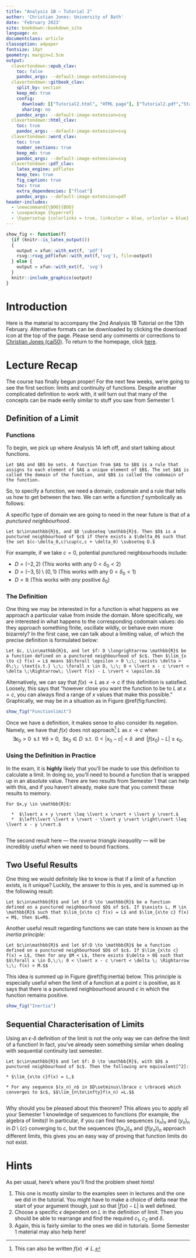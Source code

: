```yaml
---
title: "Analysis 1B — Tutorial 2"
author: 'Christian Jones: University of Bath'
date: 'February 2023'
site: bookdown::bookdown_site
language: en
documentclass: article
classoption: a4paper
fontsize: 10pt
geometry: margin=2.5cm
output:
  clavertondown::epub_clav:
    toc: false
    pandoc_args: --default-image-extension=svg
  clavertondown::gitbook_clav:
    split_by: section
    keep_md: true
    config:
      download: [["Tutorial2.html", "HTML page"], ["Tutorial2.pdf","Standard print PDF"], ["Tutorial2Clear.pdf","Clear print PDF"], ["Tutorial2Large.pdf","Large print PDF"], ["Tutorial2.docx","Accessible Word document"], ["Tutorial2.epub","Accessible EPub book" ]]
      sharing: no
    pandoc_args: --default-image-extension=svg
  clavertondown::html_clav:
    toc: true
    pandoc_args: --default-image-extension=svg
  clavertondown::word_clav:
    toc: true
    number_sections: true
    keep_md: true
    pandoc_args: --default-image-extension=svg
  clavertondown::pdf_clav:
    latex_engine: pdflatex
    keep_tex: true
    fig_caption: true
    toc: true
    extra_dependencies: ["float"]
    pandoc_args: --default-image-extension=pdf
header-includes:
  - \newcommand{\BOO}{BOO}
  - \usepackage {hyperref}
  - \hypersetup {colorlinks = true, linkcolor = blue, urlcolor = blue}
---
```

<!-- This is needed since I am working with svg files from mathcha.io. It converts the graphics files to something that can be used in the pdf files. Code taken from https://stackoverflow.com/questions/50165404/how-to-make-a-pdf-using-bookdown-including-svg-images/56044642#56044642 -->
```r
show_fig <- function(f)
  {if (knitr::is_latex_output())
  {
    output = xfun::with_ext(f, 'pdf')
    rsvg::rsvg_pdf(xfun::with_ext(f,'svg'), file=output)
  } else {
    output = xfun::with_ext(f, 'svg')
  }
  knitr::include_graphics(output)
}
```
\newpage
\pagenumbering{arabic}

# Introduction {-}
Here is the material to accompany the 2nd Analysis 1B Tutorial on the 13th February. Alternative formats can be downloaded by clicking the download icon at the top of the page. Please send any comments or corrections to [Christian Jones (caj50)](mailto:caj50@bath.ac.uk). To return to the homepage, click [here](http://caj50.github.io/tutoring.html).

# Lecture Recap
The course has finally begun proper! For the next few weeks, we're going to see the first section: limits and continuity of functions. Despite another complicated definition to work with, it will turn out that many of the concepts can be made eerily similar to stuff you saw from Semester 1.

## Definition of a Limit

### Functions
To begin, we pick up where Analysis 1A left off, and start talking about functions.
```definition
Let $A$ and $B$ be sets. A function from $A$ to $B$ is a rule that assigns to each element of $A$ a unique element of $B$. The set $A$ is called the domain of the function, and $B$ is called the codomain of the function.
```
So, to specify a function, we need a domain, codomain and a rule that tells us how to get between the two. We can write a function $f$ symbolically as follows:
\begin{align*}
f:\; &A \longrightarrow B,\\
&x \longmapsto f(x).
\end{align*}

A specific type of domain we are going to need in the near future is that of a *punctured neighbourhood*.
```definition
Let $c\in\mathbb{R}$, and $D \subseteq \mathbb{R}$. Then $D$ is a punctured neighbourhood of $c$ if there exists a $\delta_0$ such that the set $(c-\delta_0,c)\cup(c,c + \delta_0) \subseteq D.$
```
For example, if we take $c = 0$, potential punctured neighbourhoods include:

* $D = (-2,2)$ (This works with any $0 < \delta_0 < 2$)
* $D = (-3,5)\setminus\lbrace0,1\rbrace$ (This works with any $0 < \delta_0 < 1$)
* $D = \mathbb{R}$ (This works with *any* positive $\delta_0$)

### The Definition
One thing we may be interested in for a function is what happens as we approach a particular value from inside the domain. More specifically, we are interested in what happens to the corresponding codomain values: do they approach something finite, oscillate wildly, or behave even more bizarrely? In the first case, we can talk about a limiting value, of which the precise definition is formulated below:
```definition
Let $c, L\in\mathbb{R}$, and let $f: D \longrightarrow \mathbb{R}$ be a function defined on a punctured neighbourhood of $c$. Then $\lim_{x \to c} f(x) = L$ means $$\forall \epsilon > 0 \;\; \exists \delta > 0\;\; \text{s.t.} \;\; \forall x \in D, \;\; 0 < \lvert x - c \rvert < \delta \;\Rightarrow\; \lvert f(x) - L \rvert < \epsilon.$$
```
Alternatively, we can say that $f(x) \to L$ as $x \to c$ if this definition is satisfied. Loosely, this says that "however close you want the function to be to $L$ at $x = c$, you can always find a range of $x$ values that make this possible." Graphically, we may be in a situation as in Figure \@ref(fig:funclim).

```r
show_fig("Functionlimit")
```

Once we have a definition, it makes sense to also consider its negation. Namely, we have that $f(x)$ does not approach[^1] $L$ as $x \to c$ when $$\exists \epsilon_0 > 0\;\;\text{s.t}\;\;\forall \delta > 0,\;\; \exists x_0 \in D \;\; \text{s.t.}\;\; 0 < \lvert x_0 - c \rvert < \delta\;\; \text{and}\;\; \lvert f(x_0) - L \rvert \geq \epsilon_0.$$

### Using the Definition in Practice
In the exam, it is **highly** likely that you'll be made to use this definition to calculate a limit. In doing so, you'll need to bound a function that is wrapped up in an absolute value. There are two results from Semester 1 that can help with this, and if you haven't already, make sure that you commit these results to memory.
```theorem
For $x,y \in \mathbb{R}$:
  
  *  $\lvert x + y \rvert \leq \lvert x \rvert + \lvert y \rvert.$
  *  $\left\lvert \lvert x \rvert - \lvert y \rvert \right\rvert \leq \lvert x - y \rvert.$
  
```
The second result here --- the *reverse triangle inequality* --- will be incredibly useful when we need to bound fractions.

[^1]: This can also be written $f(x) \not\to L$.

## Two Useful Results
One thing we would definitely like to know is that if a limit of a function exists, is it unique? Luckily, the answer to this is yes, and is summed up in the following result:
```proposition
Let $c\in\mathbb{R}$ and let $f:D \to \mathbb{R}$ be a function defined on a punctured neighbourhood $D$ of $c$. If $\exists L, M \in \mathbb{R}$ such that $\lim_{x\to c} f(x) = L$ and $\lim_{x\to c} f(x) = M$, then $L=M$.
```

Another useful result regarding functions we can state here is known as the *inertia principle*:
```proposition
Let $c\in\mathbb{R}$ and let $f:D \to \mathbb{R}$ be a function defined on a punctured neighbourhood $D$ of $c$. If $\lim_{x\to c} f(x) = L$, then for any $M < L$, there exists $\delta > 0$ such that $$\forall x \in D,\;\; 0 < \lvert x - c \rvert < \delta \; \Rightarrow \;\; f(x) > M.$$
```
This idea is summed up in Figure \@ref(fig:inertia) below. This principle is especially useful when the limit of a function at a point $c$ is positive, as it says that there is a punctured neighbourhood around $c$ in which the function remains positive.

```r
show_fig("Inertia")
```

## Sequential Characterisation of Limits
Using an $\epsilon$-$\delta$ definition of the limit is not the only way we can define the limit of a function! In fact, you've already seen something similar when dealing with sequential continuity last semester.

```theorem
Let $c\in\mathbb{R}$ and let $f: D \to \mathbb{R}$, with $D$ a punctured neighbourhood of $c$. Then the following are equivalent[^2]:
  
* $\lim_{x\to c}f(x) = L,$
  
* For any sequence $(x_n)_n$ in $D\setminus\lbrace c \rbrace$ which converges to $c$, $$\lim_{n\to\infty}f(x_n) =L.$$
  
```

Why should you be pleased about this theorem? This allows you to apply all your Semester 1 knowledge of sequences to functions (for example, the algebra of limits)! In particular, if you can find two sequences $(x_n)_n$ and $(y_n)_n$ in $D\setminus\lbrace c\rbrace$ converging to $c$, but the sequences $\left(f(x_n)\right)_n$ and $\left(f(y_n)\right)_n$ approach different limits, this gives you an easy way of proving that function limits do not exist.

[^2]: You may see this abbreviated to 'TFAE' in some contexts.

# Hints
As per usual, here's where you'll find the problem sheet hints!

1) This one is mostly similar to the examples seen in lectures and the one we did in the tutorial. You might have to make a choice of delta near the start of your argument though, just so that $\lvert f(x) - L \rvert$ is well defined.
2) Choose a specific $\epsilon$ dependent on $L$ in the definition of limit. Then you should be able to rearrange and find the required $c_1$, $c_2$ and $\delta$.
3) Again, this is fairly similar to the ones we did in tutorials. Some Semester 1 material may also help here!
 
